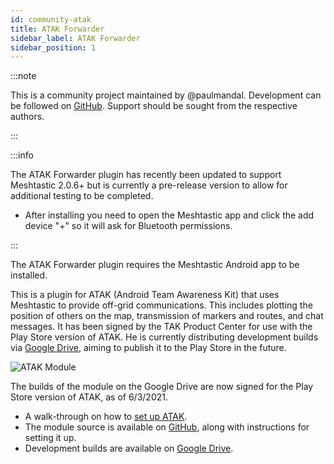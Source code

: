```yaml
---
id: community-atak
title: ATAK Forwarder
sidebar_label: ATAK Forwarder
sidebar_position: 1
---
```


:::note

This is a community project maintained by @paulmandal.
Development can be followed on [GitHub](https://github.com/paulmandal/atak-forwarder).
Support should be sought from the respective authors.

:::

:::info

The ATAK Forwarder plugin has recently been updated to support Meshtastic 2.0.6+ but is currently a pre-release version to allow for additional testing to be completed.
- After installing you need to open the Meshtastic app and click the add device "+" so it will ask for Bluetooth permissions.

:::

The ATAK Forwarder plugin requires the Meshtastic Android app to be installed.

This is a plugin for ATAK (Android Team Awareness Kit) that uses Meshtastic to provide off-grid communications. This includes plotting the position of others on the map, transmission of markers and routes, and chat messages. It has been signed by the TAK Product Center for use with the Play Store version of ATAK. He is currently distributing development builds via [Google Drive](https://drive.google.com/drive/folders/1xeKJnn9tmzkkmuDbMp0LCLOV9OzHU-Ex), aiming to publish it to the Play Store in the future.

![ATAK Module](/img/atak-animation.gif)

The builds of the module on the Google Drive are now signed for the Play Store version of ATAK, as of 6/3/2021.

- A walk-through on how to [set up ATAK](https://paul-mandal.medium.com/atak-for-hikers-d96d5246193e).
- The module source is available on [GitHub](https://github.com/paulmandal/atak-forwarder), along with instructions for setting it up.
- Development builds are available on [Google Drive](https://drive.google.com/drive/folders/1xeKJnn9tmzkkmuDbMp0LCLOV9OzHU-Ex).
